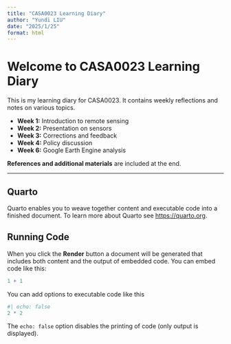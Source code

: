 ```yaml
---
title: "CASA0023 Learning Diary"
author: "Yundi LIU"
date: "2025/1/25"
format: html
---
```


# Welcome to CASA0023 Learning Diary

This is my learning diary for CASA0023. It contains weekly reflections and notes on various topics.

- **Week 1:** Introduction to remote sensing  
- **Week 2:** Presentation on sensors  
- **Week 3:** Corrections and feedback  
- **Week 4:** Policy discussion  
- **Week 6:** Google Earth Engine analysis  

**References and additional materials** are included at the end.

---


## Quarto

Quarto enables you to weave together content and executable code into a finished document. To learn more about Quarto see <https://quarto.org>.

## Running Code

When you click the **Render** button a document will be generated that includes both content and the output of embedded code. You can embed code like this:

```r
1 + 1
```

You can add options to executable code like this

```r
#| echo: false
2 * 2
```

The `echo: false` option disables the printing of code (only output is displayed).
